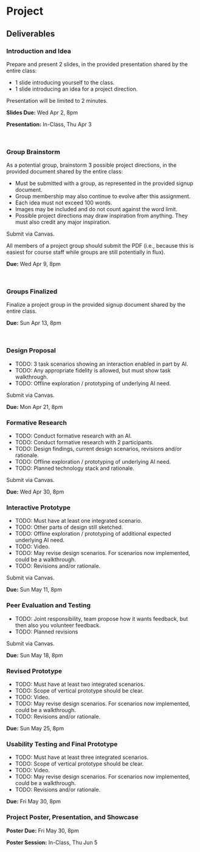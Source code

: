
# Project

<UnderDevelopment display={true} />

## Deliverables

### Introduction and Idea

Prepare and present 2 slides, in the provided presentation shared by the entire class:
- 1 slide introducing yourself to the class.
- 1 slide introducing an idea for a project direction.

Presentation will be limited to 2 minutes.

**Slides Due:** Wed Apr 2, 8pm

**Presentation:** In-Class, Thu Apr 3

&nbsp;

### Group Brainstorm

As a potential group, brainstorm 3 possible project directions, in the provided document shared by the entire class:
- Must be submitted with a group, as represented in the provided signup document.
- Group membership may also continue to evolve after this assignment.
- Each idea must not exceed 100 words.
- Images may be included and do not count against the word limit.
- Possible project directions may draw inspiration from anything.
  They must also credit any major inspiration.

Submit via Canvas.

All members of a project group should submit the PDF
(i.e., because this is easiest for course staff while groups are still potentially in flux).

**Due:** Wed Apr 9, 8pm

&nbsp;

### Groups Finalized

Finalize a project group in the provided signup document shared by the entire class.

**Due:** Sun Apr 13, 8pm

&nbsp;

### Design Proposal

<UnderDevelopment display={true} />

- TODO: 3 task scenarios showing an interaction enabled in part by AI.
- TODO: Any appropriate fidelity is allowed, but must show task walkthrough.
- TODO: Offline exploration / prototyping of underlying AI need.

Submit via Canvas.

**Due:** Mon Apr 21, 8pm

### Formative Research

<UnderDevelopment display={true} />

- TODO: Conduct formative research with an AI.
- TODO: Conduct formative research with 2 participants.
- TODO: Design findings, current design scenarios, revisions and/or rationale.
- TODO: Offline exploration / prototyping of underlying AI need.
- TODO: Planned technology stack and rationale.

Submit via Canvas.

**Due:** Wed Apr 30, 8pm

### Interactive Prototype

<UnderDevelopment display={true} />

- TODO: Must have at least one integrated scenario.
- TODO: Other parts of design still sketched.
- TODO: Offline exploration / prototyping of additional expected underlying AI need.
- TODO: Video.
- TODO: May revise design scenarios. For scenarios now implemented, could be a walkthrough.
- TODO: Revisions and/or rationale.

Submit via Canvas.

**Due:** Sun May 11, 8pm

### Peer Evaluation and Testing

- TODO: Joint responsibility, team propose how it wants feedback, but then also you volunteer feedback.
- TODO: Planned revisions

<UnderDevelopment display={true} />

Submit via Canvas.

**Due:** Sun May 18, 8pm

### Revised Prototype

- TODO: Must have at least two integrated scenarios.
- TODO: Scope of vertical prototype should be clear.
- TODO: Video.
- TODO: May revise design scenarios. For scenarios now implemented, could be a walkthrough.
- TODO: Revisions and/or rationale.

<UnderDevelopment display={true} />

**Due:** Sun May 25, 8pm

### Usability Testing and Final Prototype

- TODO: Must have at least three integrated scenarios.
- TODO: Scope of vertical prototype should be clear.
- TODO: Video.
- TODO: May revise design scenarios. For scenarios now implemented, could be a walkthrough.
- TODO: Revisions and/or rationale.

<UnderDevelopment display={true} />

**Due:** Fri May 30, 8pm

### Project Poster, Presentation, and Showcase

<UnderDevelopment display={true} />

**Poster Due:** Fri May 30, 8pm

**Poster Session:** In-Class, Thu Jun 5

